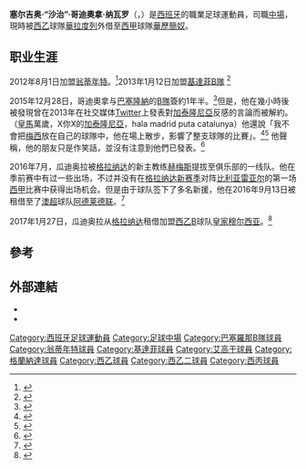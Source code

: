 {{noteTA
|G1=football
|G2=laliga
|1=zh-cn:阿尔科尔孔;zh-hk:艾高干;
|2=zh-hans:塞尔吉;zh-hk:沙治;
}}
{{Infobox football biography
| name = 沙治·哥迪奧拿<br>''Sergi Guardiola''
| image =
| image_size =
| caption =
| fullname = Sergio Guardiola Navarro
| birth_date = {{birth date and age|1991|5|29|df=y}}
| birth_place = [[西班牙|西班牙]][[馬納科爾|馬納科爾]]<ref>{{cite web|url=http://www.laopiniondemurcia.es/deportes/2014/06/12/jumillano-sergio-guardiola-gana-titulo/566166.html|title=El jumillano Sergio Guardiola se gana el título de jugador revelación del Novelda|trans_title=Jumilla's own Sergio Guardiola wins best new player of Novelda|newspaper=La Opinión de Murcia|language=es|date=12 June 2014|accessdate=19 June 2015|archive-date=2016-09-13|archive-url=https://web.archive.org/web/20160913203440/http://www.laopiniondemurcia.es/deportes/2014/06/12/jumillano-sergio-guardiola-gana-titulo/566166.html|dead-url=no}}</ref>
| height = {{height|m=1.80}}
| position = [[前锋_(足球)|前锋]]
| currentclub = [[巴列卡诺闪电|華歷簡奴]] ([[皇家巴利亞多利德足球俱樂部|華拉度列]]外借)
| clubnumber = 16
| youthyears1 = | youthclubs1 = {{le|胡米利亚足球俱乐部|Jumilla CF|胡米利亚CF}}
| youthyears2 = 2009–2010 | youthclubs2 = {{le|洛尔卡运动俱乐部|Lorca Deportiva CF|洛尔卡运动}}
| years1 = 2010 | clubs1 = {{le|洛尔卡运动俱乐部|Lorca Deportiva CF|洛尔卡运动}} | caps1 = 2 | goals1 = 1
| years2 = 2010–2012 | clubs2 = {{le|胡米利亚足球俱乐部|Jumilla CF|胡米利亚CF}} | caps2 = 42 | goals2 = 2
| years3 = 2012 | clubs3 = {{le|拉努西亚足球俱乐部|CF La Nucía|拉努西亚}} | caps3 = 0 | goals3 = 0
| years4 = 2012–2013 | clubs4 = [[翁蒂年特足球俱乐部|翁蒂年特]] | caps4 = 17 | goals4 = 1
| years5 = 2013 | clubs5 = [[赫塔費足球俱樂部|基達菲B隊]] | caps5 = 7 | goals5 = 0
| years6 = 2013–2014 | clubs6 = {{le|诺韦尔达足球俱乐部|Novelda CF|诺韦尔达}} | caps6 = 33 | goals6 = 9
| years7 = 2014–2015 | clubs7 = {{le|埃尔登塞体育俱乐部|CD Eldense|埃尔登塞}} | caps7 = 39 | goals7 = 17
| years8 = 2015 | clubs8 = [[艾高干體育會|艾高干]] | caps8 = 4 | goals8 = 0
| years9 = 2015 |  clubs9 = [[巴塞隆拿足球會B隊|巴塞隆拿B隊]] | caps9 = 0 | goals9 = 0
| years10 = 2016 | clubs10 = [[格拉纳达足球俱乐部|格蘭納達B隊]] | caps10 = 19 | goals10 = 8
| years11 = 2016–2017 | clubs11 = [[格拉纳达足球俱乐部|格拉纳达]] | caps11 = 0 | goals11 = 0
| years12 = 2016–2017 | clubs12 = → [[阿德莱德联足球俱乐部|阿德莱德联]] (租借) | caps12 = 16 | goals12 = 3
| years13 = 2017 | clubs13 = → [[皇家穆爾西亞足球俱樂部|穆爾西亞]] (租借) | caps13 = 18 | goals13 = 10
| years14 = 2017–2019 | clubs14 = [[科爾多瓦足球俱樂部|科爾多瓦]] | caps14 = 40 | goals14 = 22
| years15 = 2018 | clubs15 = → [[赫塔費足球俱樂部|基達菲]] (租借) | caps15 = 3 | goals15 = 0
| years16 = 2019– | clubs16 = [[皇家巴利亞多利德足球俱樂部|華拉度列]] | caps16 = 81 | goals16 = 12
| years17 = 2021– | clubs17 = → [[巴列卡诺闪电|華歷簡奴]] (租借) | caps17 = 16 | goals17 = 3
| nationalyears1 = | nationalteam1 = | nationalcaps1 = | nationalgoals1 =
| club-update = 2022年1月23日
| nationalteam-update =
}}
'''塞尔吉奥·“沙治”·哥迪奧拿·纳瓦罗'''（{{lang-ca|'''Sergio "Sergi" Guardiola Navarro'''}}，{{bd|1991年|5月29日||}}）是[[西班牙|西班牙]]的職業足球運動員，司職[[中場|中場]]，現時被[[西乙|西乙]]球隊[[皇家巴利亞多利德足球俱樂部|華拉度列]]外借至[[西甲|西甲]]球隊[[巴列卡诺闪电|華歷簡奴]]。

== 职业生涯 ==
2012年8月1日加盟[[翁蒂年特足球俱乐部|翁蒂年特]]。<ref>{{cite web|url=http://www.ontinyentcf.es/index.php/noticies/1er-equip/85-sergio-guardiola-i-chupi-fitxen-per-lontinyent|title=Sergio Guardiola i Chupi fitxen per l'Ontinyent|trans_title=Sergio Guardiola and Chupi sign for Ontinyent|publisher=Ontinyent CF|language=ca|date=1 August 2012|accessdate=19 June 2015|deadurl=yes|archiveurl=https://web.archive.org/web/20160913203036/http://www.ontinyentcf.es/index.php/noticies/1er-equip/85-sergio-guardiola-i-chupi-fitxen-per-lontinyent|archivedate=2016年9月13日}}</ref>2013年1月12日加盟[[赫塔費足球俱樂部|基達菲B隊]] <ref>{{cite web|url=http://www.lasegundab.es/blog/2013/01/12/sergi-guardiola-traspasado-al-getafe-5938.html|title=Sergi Guardiola traspasado al Getafe|trans_title=Sergi Guardiola transferred to Getafe|publisher=La Segunda B|language=es|date=12 January 2013|accessdate=19 June 2015|archive-date=2016-09-13|archive-url=https://web.archive.org/web/20160913203705/http://www.lasegundab.es/blog/2013/01/12/sergi-guardiola-traspasado-al-getafe-5938.html|dead-url=yes}}</ref>

2015年12月28日，哥迪奧拿与[[巴塞罗那足球俱乐部|巴塞隆納]]的[[巴塞隆拿足球會B隊|B隊]]簽約1年半。<ref>{{cite web|url=http://www.sport.es/es/noticias/barca/barcelona-anuncia-tres-refuerzos-para-gerard-lopez-4782102|title=El Barcelona anuncia tres refuerzos para Gerard López|trans_title=Barcelona announces three signings for Gerard López|newspaper=[[每日體育報|Sport]]|location=Barcelona|language=es|date=28 December 2015|accessdate=28 December 2015|archive-date=2016-09-13|archive-url=https://web.archive.org/web/20160913204011/http://www.sport.es/es/noticias/barca/barcelona-anuncia-tres-refuerzos-para-gerard-lopez-4782102|dead-url=no}}</ref>但是，他在幾小時後被發現曾在2013年在社交媒体[[Twitter|Twitter]]上發表對[[加泰隆尼亞|加泰隆尼亞]]反感的言論而被解約。（[[皇馬|皇馬]]萬歲，X你X的[[加泰隆尼亞|加泰隆尼亞]]，hala madrid puta catalunya）他還說「我不會把[[梅西|梅西]]放在自己的球隊中，他在場上散步，影響了整支球隊的比賽」。<ref>{{cite web|url=http://www.sport.es/es/noticias/barca/guardiola-mas-madridista-anticatalan-4782152|title=Sergi Guardiola desata la polémica en las redes por sus tuits|trans_title=Sergi Guardiola unleashes social media controversy due to his tweets|newspaper=Sport|location=Barcelona|language=es|date=28 December 2015|accessdate=28 December 2015|archive-date=2018-07-06|archive-url=https://web.archive.org/web/20180706191410/https://www.sport.es/es/noticias/barca/guardiola-mas-madridista-anticatalan-4782152|dead-url=no}}</ref><ref>{{cite news|url=http://www.bbc.co.uk/sport/0/football/35191837|title=Barcelona's Sergi Guardiola sacked after offensive tweets|publisher=[[BBC體育|BBC Sport]]|date=28 December 2015|accessdate=29 December 2015|archive-date=2016-01-01|archive-url=https://web.archive.org/web/20160101210413/http://www.bbc.co.uk/sport/0/football/35191837|dead-url=no}}</ref> 
他聲稱，他的朋友只是作笑話，並沒有注意到他們已發表。<ref>{{cite news|url=http://www.theguardian.com/football/2015/dec/29/sergi-guardiola-barcelona-b-cancel-contract-offensive-tweets|title=Barcelona release new signing Sergi Guardiola due to offensive tweets|newspaper=[[衛報|The Guardian]]|location=London|date=28 December 2015|accessdate=29 December 2015|archive-date=2016-01-10|archive-url=https://web.archive.org/web/20160110024630/http://www.theguardian.com/football/2015/dec/29/sergi-guardiola-barcelona-b-cancel-contract-offensive-tweets|dead-url=no}}</ref>

2016年7月，瓜迪奥拉被[[格拉纳达足球俱乐部|格拉纳达]]的新主教练[[帕科·赫梅斯|赫梅斯]]提拔至俱乐部的一线队。他在季前赛中有过一些出场，不过并没有在[[格拉纳达足球俱乐部|格拉纳达]][[2016–17賽季西班牙足球甲級聯賽|新赛季]]对阵[[比利亞雷阿爾足球俱樂部|比利亚雷亚尔]]的第一场[[西甲|西甲]]比赛中获得出场机会。但是由于球队签下了多名新援，他在2016年9月13日被租借至了[[澳大利亞職業足球聯賽|澳超]]球队[[阿德莱德联足球俱乐部|阿德莱德联]]。<ref>{{cite web|url=http://www.adelaidenow.com.au/sport/football/a-league/adelaide-united-fill-aleague-import-quota-with-signing-of-spanish-striker-sergi-guardiola/news-story/fe0eaac0e720c793c4beeb77d583637d|title=Adelaide United fill A-League import quota with signing of Spanish striker Sergi Guardiola|newspaper=[[廣告人報_(阿德萊德)|The Advertiser]]|date=13 September 2016|accessdate=13 September 2016|archive-date=2016-09-18|archive-url=https://web.archive.org/web/20160918085917/http://www.adelaidenow.com.au/sport/football/a-league/adelaide-united-fill-aleague-import-quota-with-signing-of-spanish-striker-sergi-guardiola/news-story/fe0eaac0e720c793c4beeb77d583637d|dead-url=no}}</ref>

2017年1月27日，瓜迪奥拉从[[格拉纳达足球俱乐部|格拉纳达]]租借加盟[[西乙B|西乙B]]球队[[皇家穆爾西亞足球俱樂部|皇家穆尔西亚]]。<ref>{{cite web|url=http://www.mundodeportivo.com/futbol/20170127/413763359720/el-murcia-logra-del-granada-la-cesion-de-sergi-guardiola.html|title=El Murcia logra del Granada la cesión de Sergi Guardiola|trans_title=Murcia get loan of Sergi Guardiola from Granada|newspaper=Mundo Deportivo|language=es|date=27 January 2017|accessdate=28 January 2017|archive-date=2018-08-28|archive-url=https://web.archive.org/web/20180828115834/https://www.mundodeportivo.com/futbol/20170127/413763359720/el-murcia-logra-del-granada-la-cesion-de-sergi-guardiola.html|dead-url=no}}</ref>

==參考==
{{reflist}}

==外部連結==
*{{BDFutbol|401141}}
*{{Soccerway|sergio-guardiola-navarro/152249}}

<!--{{皇家華拉度列足球會球員名單}}-->
{{華歷簡奴球員名單}}

{{DEFAULTSORT: Guardiola, Sergio}}
[[Category:西班牙足球運動員|Category:西班牙足球運動員]]
[[Category:足球中場|Category:足球中場]]
[[Category:巴塞羅那B隊球員|Category:巴塞羅那B隊球員]]
[[Category:翁蒂年特球員|Category:翁蒂年特球員]]
[[Category:基達菲球員|Category:基達菲球員]]
[[Category:艾高干球員|Category:艾高干球員]]
[[Category:格蘭納達球員|Category:格蘭納達球員]]
[[Category:西乙球員|Category:西乙球員]]
[[Category:西乙二球員|Category:西乙二球員]]
[[Category:西丙球員|Category:西丙球員]]
